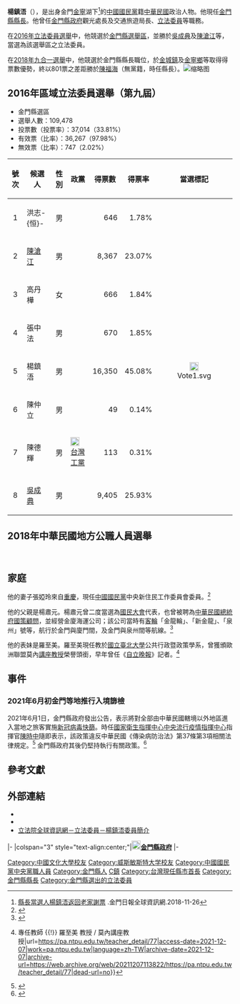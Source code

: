 {{Infobox AM
| name = 楊鎮浯<br/><small>Yang, Cheng-Wu</small>
| image name = Yang Cheng-Wu By Arvin 0002 (cropped).jpg
| width = 230
| caption = 肖像照，攝於2016年
| order = [[File:Emblem_of_Kinmen_County.svg|25px]][[金門縣|金門縣]]第5任[[金門縣縣長|縣長]]
| term_start = 2018年12月25日
| term_end =
| deputy = 
| predecessor = [[陳福海|陳福海]]
| succeessor = 
| order1 = {{ROC}}第9屆[[立法院#立法委員|立法委員]]
| term_start1 = 2016年2月1日
| term_end1 = 2018年12月25日
| constituency1 = [[金門縣選舉區|金門縣選舉區]]
| majority1 = 16,350（45.08%）
| predecessor1 = [[楊應雄|楊應雄]]
| successor1 = [[陳玉珍_(金門)|陳玉珍]]
| birth_date = {{birth date and age|1972|6|26}}
| birth_place = {{ROC|福建省}}[[金門縣|金門縣]][[金寧鄉|金寧鄉]]湖下村
| sex = 男
| nationality = {{ROC}}
| party = {{KMT}}
| spouse = 
| children = 
| educate = *[[國立金門高級中學|國立金門高級中學]]
*[[中國文化大學|中國文化大學]]經濟學系
*[[西敏大學|西敏大學]]企業管理碩士
| past = *某[[銀行控股公司|金融控股公司]]襄理
*金門縣政府機要秘書
*金門縣政府交通旅遊局專員
*金門縣政府交通旅遊局局長
*金門縣政府觀光處處長
*中國國民黨大陸事務部副主任
*國立金門大學觀光系兼任講師
*立法院（第9屆）委員<br><span style="color: blue;">（2016年2月1日-2018年12月24日）</span>
*金門縣[[File:Emblem_of_Kinmen_County.svg|25px]]第7屆縣長<br><span style="color: blue;">（2018年12月25日-2022年12月25日）</span>
}}
'''楊鎮浯'''（{{bd|1972年|6月26日|||}}），是出身金門[[金寧鄉|金寧]]湖下<ref>[https://www.kmdn.gov.tw/1117/1271/1272/300398/ 縣長當選人楊鎮浯返回老家謝票] {{Wayback|url=https://www.kmdn.gov.tw/1117/1271/1272/300398/ |date=20190605071328 }}.金門日報全球資訊網.2018-11-26</ref>的[[中國國民黨|中國國民黨]]籍[[中華民國|中華民國]]政治人物。他現任[[金門縣縣長|金門縣縣長]]。他曾任[[金門縣政府|金門縣政府]]觀光處長及交通旅遊局長、[[立法委員|立法委員]]等職務。

在[[2016年中華民國立法委員選舉|2016年立法委員選舉]]中，他競選於[[金門縣立法委員選舉區|金門縣選舉區]]，並勝於[[吳成典|吳成典]]及[[陳滄江|陳滄江]]等，當選為該選舉區之立法委員。

在[[2018年中華民國地方公職人員選舉|2018年九合一選舉]]中，他競選於金門縣縣長職位，於[[金城鎮_(金門縣)|金城鎮]]及[[金寧鄉|金寧鄉]]等取得得票數優勢，終以801票之差距勝於[[陳福海|陳福海]]（無黨籍，時任縣長）。[[File:Kinmen_2018.png|缩略图]]

==2016年區域立法委員選舉（第九屆）==
*金門縣選區
*選舉人數：109,478
*投票數（投票率）：37,014（33.81%）
*有效票（比率）：36,267（97.98%）
*無效票（比率）：747（2.02%）

{| class="wikitable sortable"
!號次
!scope="col" class="unsortable"|候選人
!scope="col" class="unsortable"|性別
!scope="col" class="unsortable"|政黨
!得票數
!scope="col" class="unsortable"|得票率
!scope="col" class="unsortable"|當選標記
|-
|align="center"|1
|洪志-{恒}-
|align="center"|男
|{{Nonp}}
|align="right"|646
|align="right"|1.78%
|
|-
|align="center"|2
|[[陳滄江|陳滄江]]
|align="center"|男
|{{Dpp}}
|align="right"|8,367
|align="right"|23.07%
| 
|-
|align="center"|3
|高丹樺
|align="center"|女
|{{軍公教聯盟黨}}
|align="right"|666
|align="right"|1.84%
| 
|-
|align="center"|4
|張中法
|align="center"|男
|{{Nonp}}
|align="right"|670
|align="right"|1.85%
|
|-
|align="center"|5
|楊鎮浯
|align="center"|男
|{{Kmt}}
|align="right"|16,350
|align="right"|45.08%
|align="center"|[[File:Vote1.svg|20px]]
|-
|align="center"|6
|陳仲立
|align="center"|男
|{{Nonp}}
|align="right"|49
|align="right"|0.14%
|
|-
|align="center"|7
|陳德輝
|align="center"|男
|[[File:Green_square_yellow_bg.png|20px]] [[台灣工黨|台灣工黨]]
|align="right"|113
|align="right"|0.31%
|
|-
|align="center"|8
|[[吳成典|吳成典]]
|align="center"|男
|{{Np}}
|align="right"|9,405
|align="right"|25.93%
| 
|}

==2018年中華民國地方公職人員選舉==
{{2018年中華民國縣市長選舉/金門縣}}<br />

==家庭==
他的妻子張婭玲來自[[重庆市|重慶]]，現任[[中國國民黨|中國國民黨]]中央新住民工作委員會委員。<ref>{{Cite news|url=https://www.kinmen.gov.tw/News_Content2.aspx?n=98E3CA7358C89100&sms=BF7D6D478B935644&s=250FD7011DAC4F13&Create=1|title=新移民姊妹 成立楊鎮浯後援會|author=翁維智|work=金門日報|date=2018-09-23|accessdate=2021-12-07|archive-date=2021-12-07|archive-url=https://web.archive.org/web/20211207114109/https://www.kinmen.gov.tw/News_Content2.aspx?n=98E3CA7358C89100&sms=BF7D6D478B935644&s=250FD7011DAC4F13&Create=1|dead-url=no}}</ref>

他的父親是楊肅元。楊肅元曾二度當選為[[國民大會|國民大會]]代表，也曾被聘為[[中華民國總統府國策顧問|中華民國總統府國策顧問]]，並經營金廈海運公司；該公司當時有[[客輪|客輪]]「金龍輪」、「新金龍」、「泉州」號等，航行於金門與廈門間，及金門與泉州間等航線。<ref>{{Cite news|url=https://www.kmdn.gov.tw/1117/1271/1276/293976?cprint=pt|title=《八二三烽火學子錦華錄》人物故事之9：楊肅元|author=金門縣文史工作協會|work=金門日報|date=2018-05-22|accessdate=2021-06-01|archive-date=2021-06-02|archive-url=https://web.archive.org/web/20210602213758/https://www.kmdn.gov.tw/1117/1271/1276/293976?cprint=pt|dead-url=no}}</ref>

他的表妹是羅至美。羅至美現任教於[[國立臺北大學|國立臺北大學]]公共行政暨政策學系，曾獲頒歐洲聯盟莫內[[講座教授|講座教授]]榮譽頭銜，早年曾任《[[自立晚報|自立晚報]]》記者。<ref>{{Cite web|title=師資陣容 {{!}} 專任教師 {{!}} 羅至美 教授 / 莫內講座教授|url=https://pa.ntpu.edu.tw/teacher_detail/77|access-date=2021-12-07|work=pa.ntpu.edu.tw|language=zh-TW|archive-date=2021-12-07|archive-url=https://web.archive.org/web/20211207113822/https://pa.ntpu.edu.tw/teacher_detail/77|dead-url=no}}</ref>

==事件==
===2021年6月初金門等地推行入境篩檢===
2021年6月1日，金門縣政府發出公告，表示將對全部由中華民國轄境以外地區進入當地之旅客實施[[2019冠状病毒病疫情|新冠病毒]][[疾病篩檢|快篩]]。時任[[國家衛生指揮中心中央流行疫情指揮中心|國家衛生指揮中心中央流行疫情指揮中心]]指揮官[[陳時中|陳時中]]隨即表示，該政策違反中華民國《傳染病防治法》第37條第3項相關法律規定。<ref>{{Cite news|url=https://www.ettoday.net/news/20210601/1996399.htm|title=金門、連江、澎湖強推入境篩檢　蘇貞昌嗆不能「國中有國」|publisher=ETtoday新聞雲|accessdate=2021-06-03|archive-date=2021-06-03|archive-url=https://web.archive.org/web/20210603152405/https://www.ettoday.net/news/20210601/1996399.htm|dead-url=no}}</ref> 金門縣政府其後仍堅持執行有關政策。<ref>{{Cite news|url=https://tw.appledaily.com/politics/20210602/4POPPCP3DFF7TK2ZBEI6O6AWNQ/|title=金門 、澎湖全面強篩硬戰中央！尚義機場5人拒檢又挨罰|publisher=蘋果新聞網|accessdate=2021-06-03|archive-date=2021-06-22|archive-url=https://web.archive.org/web/20210622161531/https://tw.appledaily.com/politics/20210602/4POPPCP3DFF7TK2ZBEI6O6AWNQ/|dead-url=no}}</ref>

==參考文獻==
{{reflist}}

==外部連結==
*{{facebook|yang.chengwu|躍動金門-楊鎮浯}}
*{{YouTube|channel=UCJo0NTS_a0X13rWArw_WHqQ|躍動金門-楊鎮浯}}
*[https://www.ly.gov.tw/Pages/List.aspx?nodeid=1888 立法院全球資訊網－立法委員－楊鎮浯委員簡介]

{{commons cat|Yang Cheng-wu}}

{{start box}}
{{s-gov|roc}}
|-
|colspan="3" style="text-align:center;"|[[File:Emblem_of_Kinmen_County.svg|20px]]'''[[金門縣政府|金門縣政府]]'''
|-
{{s-before|[[陳福海|陳福海]]}}
{{s-title|[[金門縣縣長|金門縣縣長]]<br><small>第七屆<br>2018年12月25日－}}
{{s-none|現任}}
{{end box}}

{{中華民國第九屆立法委員}}
{{中華民國各直轄市及縣市首長列表}}
{{中國國民黨第二十屆中央委員會}}
{{DEFAULTSORT:Yang楊}}

[[Category:中國文化大學校友|Category:中國文化大學校友]]
[[Category:威斯敏斯特大学校友|Category:威斯敏斯特大学校友]]
[[Category:中國國民黨中央黨職人員|Category:中國國民黨中央黨職人員]]
[[Category:金門縣人|Category:金門縣人]]
[[Category:楊姓|C鎮]]
[[Category:台灣現任縣市首長|Category:台灣現任縣市首長]]
[[Category:金門縣縣長|Category:金門縣縣長]]
[[Category:金門縣選出的立法委員|Category:金門縣選出的立法委員]]